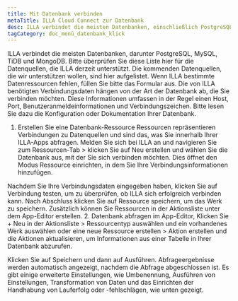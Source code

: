 ```yaml
---
title: Mit Datenbank verbinden
metaTitle: ILLA Cloud Connect zur Datenbank
desc: ILLA verbindet die meisten Datenbanken, einschließlich PostgreSQL, MySQL, TiDB und MongoDB
tagCategory: doc_menü_datenbank_klick
---
```


ILLA verbindet die meisten Datenbanken, darunter PostgreSQL, MySQL, TiDB und MongoDB. Bitte überprüfen Sie diese Liste hier für die Datenquellen, die ILLA derzeit unterstützt. Die kommenden Datenquellen, die wir unterstützen wollen, sind hier aufgelistet. Wenn ILLA bestimmte Datenressourcen fehlen, füllen Sie bitte das Formular aus.
Die von ILLA benötigten Verbindungsdaten hängen von der Art der Datenbank ab, die Sie verbinden möchten. Diese Informationen umfassen in der Regel einen Host, Port, Benutzeranmeldeinformationen und Verbindungszeichen. Bitte lesen Sie dazu die Konfiguration oder Dokumentation Ihrer Datenbank.

1.  Erstellen Sie eine Datenbank-Ressource
    Ressourcen repräsentieren Verbindungen zu Datenquellen und sind das, was Sie innerhalb Ihrer ILLA-Apps abfragen. Melden Sie sich bei ILLA an und navigieren Sie zum Ressourcen-Tab > klicken Sie auf Neu erstellen und wählen Sie die Datenbank aus, mit der Sie sich verbinden möchten. Dies öffnet den Modus Ressource einrichten, in dem Sie Ihre Verbindungsinformationen hinzufügen.

Nachdem Sie Ihre Verbindungsdaten eingegeben haben, klicken Sie auf Verbindung testen, um zu überprüfen, ob ILLA sich erfolgreich verbinden kann. Nach Abschluss klicken Sie auf Ressource speichern, um das Werk zu speichern. 
Zusätzlich können Sie Ressourcen in der Aktionsliste unter dem App-Editor erstellen. 
2\. Datenbank
abfragen im App-Editor, Klicken Sie + Neu in der Aktionsliste > Ressourcentyp auswählen und ein vorhandenes Werk auswählen oder eine neue Ressource erstellen > Aktion erstellen und die Aktionen aktualisieren, um Informationen aus einer Tabelle in Ihrer Datenbank abzurufen.

Klicken Sie auf Speichern und dann auf Ausführen. Abfrageergebnisse werden automatisch angezeigt, nachdem die Abfrage abgeschlossen ist. 
Es gibt einige erweiterte Einstellungen, wie Umbenennung, Ausführen von Einstellungen, Transformation von Daten und das Einrichten der Handhabung von Lauferfolg oder -fehlschlägen, wie unten gezeigt.

